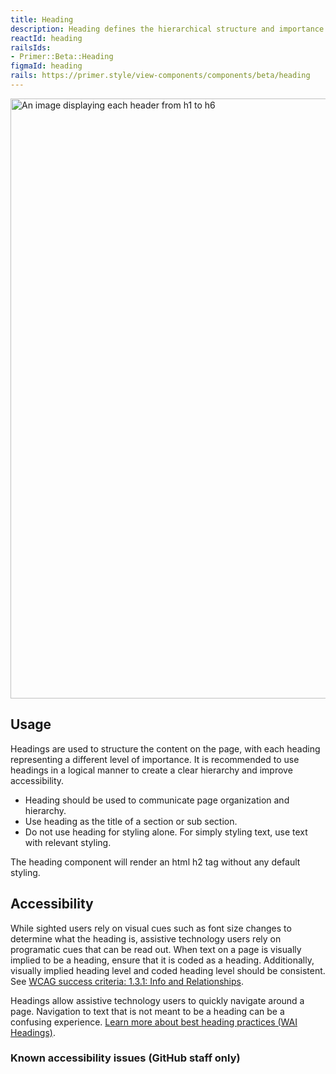 ```yaml
---
title: Heading
description: Heading defines the hierarchical structure and importance of the content they contain.
reactId: heading
railsIds:
- Primer::Beta::Heading
figmaId: heading
rails: https://primer.style/view-components/components/beta/heading
---
```



<img
  width="960"
  alt="An image displaying each header from h1 to h6"
  src="https://user-images.githubusercontent.com/586552/217705129-6422d0c0-dacc-4c98-90c0-9380fb001e83.png"
/>

## Usage

Headings are used to structure the content on the page, with each heading representing a different level of importance. It is recommended to use headings in a logical manner to create a clear hierarchy and improve accessibility.

- Heading should be used to communicate page organization and hierarchy.
- Use heading as the title of a section or sub section.
- Do not use heading for styling alone. For simply styling text, use text with relevant styling.

The heading component will render an html h2 tag without any default styling.

## Accessibility

While sighted users rely on visual cues such as font size changes to determine what the heading is, assistive technology users rely on programatic cues that can be read out. When text on a page is visually implied to be a heading, ensure that it is coded as a heading. Additionally, visually implied heading level and coded heading level should be consistent. See [WCAG success criteria: 1.3.1: Info and Relationships](https://www.w3.org/WAI/WCAG21/Understanding/info-and-relationships.html).

Headings allow assistive technology users to quickly navigate around a page. Navigation to text that is not meant to be a heading can be a confusing experience. [Learn more about best heading practices (WAI Headings)](https://www.w3.org/WAI/tutorials/page-structure/headings/).

### Known accessibility issues (GitHub staff only)

 <AccessibilityLink label="Heading"/>